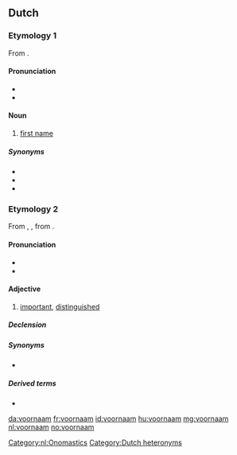 ==Dutch==

===Etymology 1===
From {{prefix|voor|naam|lang=nl}}.

====Pronunciation====
* {{IPA|/ˈvoːrˌnaːm/|lang=nl}}
* {{audio|Nl-vóórnaam.ogg|Audio|lang=nl}}

====Noun====
{{nl-noun|m|-en|voornaampje}}

# [[first name]]

=====Synonyms=====
* {{l|nl|doopnaam}}
* {{l|nl|persoonsnaam}}
* {{l|nl|roepnaam}}

===Etymology 2===
From {{etyl|dum|nl}} {{term|voorneem|lang=dum}}, {{term|voornaem|lang=dum}}, from {{etyl|gmh|nl}} {{term|vornēme|lang=gmh}}.

====Pronunciation====
* {{IPA|/voːrˈnaːm/|lang=nl}}
* {{audio|Nl-voornáám.ogg|Audio|lang=nl}}

====Adjective====
{{nl-adj|voornamer}}

# [[important]], [[distinguished]]

=====Declension=====
{{nl-decl-adj|voorname}}

=====Synonyms=====
* {{l|nl|belangrijk}}

=====Derived terms=====
* {{l|nl|voornamelijk}}

[[Category:nl:Onomastics]]
[[Category:Dutch heteronyms]]

[[da:voornaam]]
[[fr:voornaam]]
[[id:voornaam]]
[[hu:voornaam]]
[[mg:voornaam]]
[[nl:voornaam]]
[[no:voornaam]]